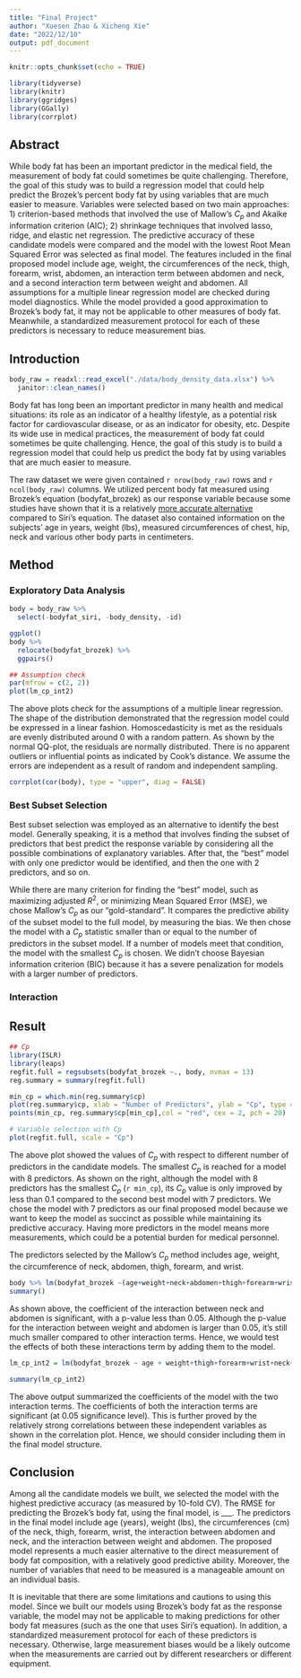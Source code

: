 ```yaml
---
title: "Final Project"
author: "Xuesen Zhao & Xicheng Xie"
date: "2022/12/10"
output: pdf_document
---
```


```r
knitr::opts_chunk$set(echo = TRUE)
```

```r
library(tidyverse)
library(knitr)
library(ggridges)
library(GGally)
library(corrplot)
```

## Abstract

While body fat has been an important predictor in the medical field, the measurement of body fat could sometimes be quite challenging. Therefore, the goal of this study was to build a regression model that could help predict the Brozek's percent body fat by using variables that are much easier to measure. Variables were selected based on two main approaches: 1) criterion-based methods that involved the use of Mallow's $C_p$ and Akaike information criterion (AIC); 2) shrinkage techniques that involved lasso, ridge, and elastic net regression. The predictive accuracy of these candidate models were compared and the model with the lowest Root Mean Squared Error was selected as final model. The features included in the final proposed model include age, weight, the circumferences of the neck, thigh, forearm, wrist, abdomen, an interaction term between abdomen and neck, and a second interaction term between weight and abdomen. All assumptions for a multiple linear regression model are checked during model diagnostics. While the model provided a good approximation to Brozek's body fat, it may not be applicable to other measures of body fat. Meanwhile, a standardized measurement protocol for each of these predictors is necessary to reduce measurement bias. 

## Introduction

```r
body_raw = readxl::read_excel("./data/body_density_data.xlsx") %>%
  janitor::clean_names() 
```

Body fat has long been an important predictor in many health and medical situations: its role as an indicator of a healthy lifestyle, as a potential risk factor for cardiovascular disease, or as an indicator for obesity, etc. Despite its wide use in medical practices, the measurement of body fat could sometimes be quite challenging. Hence, the goal of this study is to build a regression model that could help us predict the body fat by using variables that are much easier to measure. 

The raw dataset we were given contained `r nrow(body_raw)` rows and `r ncol(body_raw)` columns. We utilized percent body fat measured using Brozek's equation (bodyfat_brozek) as our response variable because some studies have shown that it is a relatively [more accurate alternative](https://pubmed.ncbi.nlm.nih.gov/21085903/) compared to Siri's equation. The dataset also contained information on the subjects' age in years, weight (lbs), measured circumferences of chest, hip, neck and various other body parts in centimeters. 

## Method

### Exploratory Data Analysis 

```r
body = body_raw %>%
  select(-bodyfat_siri, -body_density, -id) 

ggplot()
body %>%
  relocate(bodyfat_brozek) %>%
  ggpairs()
```

```r
## Assumption check
par(mfrow = c(2, 2))
plot(lm_cp_int2)
```

The above plots check for the assumptions of a multiple linear regression. The shape of the distribution demonstrated that the regression model could be expressed in a linear fashion. Homoscedasticity is met as the residuals are evenly distributed around 0 with a random pattern. As shown by the normal QQ-plot, the residuals are normally distributed. There is no apparent outliers or influential points as indicated by Cook's distance. We assume the errors are independent as a result of random and independent sampling.   

```r
corrplot(cor(body), type = "upper", diag = FALSE)
```


### Best Subset Selection

Best subset selection was employed as an alternative to identify the best model. Generally speaking, it is a method that involves finding the subset of predictors that best predict the response variable by considering all the possible combinations of explanatory variables. After that, the "best" model with only one predictor would be identified, and then the one with 2 predictors, and so on. 

While there are many criterion for finding the "best" model, such as maximizing adjusted $R^2$, or minimizing Mean Squared Error (MSE), we chose Mallow's $C_p$ as our "gold-standard". It compares the predictive ability of the subset model to the full model, by measuring the bias. We then chose the model with a $C_p$ statistic smaller than or equal to the number of predictors in the subset model. If a number of models meet that condition, the model with the smallest $C_p$ is chosen. We didn't choose Bayesian information criterion (BIC) because it has a severe penalization for models with a larger number of predictors. 

### Interaction





## Result

```r
## Cp 
library(ISLR)
library(leaps)
regfit.full = regsubsets(bodyfat_brozek ~., body, nvmax = 13)
reg.summary = summary(regfit.full)

min_cp = which.min(reg.summary$cp)
plot(reg.summary$cp, xlab = "Number of Predictors", ylab = "Cp", type = "l")
points(min_cp, reg.summary$cp[min_cp],col = "red", cex = 2, pch = 20)

# Variable selection with Cp
plot(regfit.full, scale = "Cp")
```

The above plot showed the values of $C_p$ with respect to different number of predictors in the candidate models. The smallest $C_p$ is reached for a model with 8 predictors. As shown on the right, although the model with 8 predictors has the smallest $C_p$ (`r min_cp`), its $C_p$ value is only improved by less than 0.1 compared to the second best model with 7 predictors. We chose the model with 7 predictors as our final proposed model because we want to keep the model as succinct as possible while maintaining its predictive accuracy. Having more predictors in the model means more measurements, which could be a potential burden for medical personnel.

The predictors selected by the Mallow's $C_p$ method includes age, weight, the circumference of neck, abdomen, thigh, forearm, and wrist. 

```r
body %>% lm(bodyfat_brozek ~(age+weight+neck+abdomen+thigh+forearm+wrist)^2,data =.) %>%
summary()
```

As shown above, the coefficient of the interaction between neck and abdomen is significant, with a p-value less than 0.05. Although the p-value for the interaction between weight and abdomen is larger than 0.05, it's still much smaller compared to other interaction terms. Hence, we would test the effects of both these interactions term by adding them to the model. 

```r
lm_cp_int2 = lm(bodyfat_brozek ~ age + weight+thigh+forearm+wrist+neck+abdomen+neck*abdomen+weight*abdomen, data = body)

summary(lm_cp_int2)
```

The above output summarized the coefficients of the model with the two interaction terms. The coefficients of both the interaction terms are significant (at 0.05 significance level). This is further proved by the relatively strong correlations between these independent variables as shown in the correlation plot. Hence, we should consider including them in the final model structure. 

## Conclusion 

Among all the candidate models we built, we selected the model with the highest predictive accuracy (as measured by 10-fold CV). The RMSE for predicting the Brozek's body fat, using the final model, is ___. The predictors in the final model include age (years), weight (lbs), the circumferences (cm) of the neck, thigh, forearm, wrist, the interaction between abdomen and neck, and the interaction between weight and abdomen. The proposed model represents a much easier alternative to the direct measurement of body fat composition, with a relatively good predictive ability. Moreover, the number of variables that need to be measured is a manageable amount on an individual basis.

It is inevitable that there are some limitations and cautions to using this model. Since we built our models using Brozek's body fat as the response variable, the model may not be applicable to making predictions for other body fat measures (such as the one that uses Siri's equation). In addition, a standardized measurement protocol for each of these predictors is necessary. Otherwise, large measurement biases would be a likely outcome when the measurements are carried out by different researchers or different equipment. 